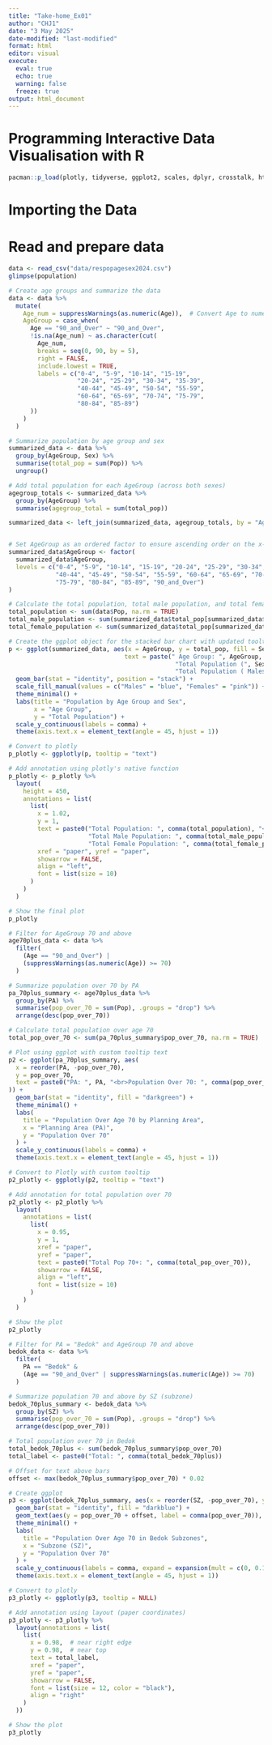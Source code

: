 ```yaml
---
title: "Take-home_Ex01"
author: "CHJ1"
date: "3 May 2025"
date-modified: "last-modified"
format: html
editor: visual
execute:
  eval: true
  echo: true
  warning: false
  freeze: true
output: html_document
---
```


# Programming Interactive Data Visualisation with R

```r
pacman::p_load(plotly, tidyverse, ggplot2, scales, dplyr, crosstalk, htmltools) 
```

# Importing the Data

# Read and prepare data

```r
data <- read_csv("data/respopagesex2024.csv")
glimpse(population)
```

```r
# Create age groups and summarize the data
data <- data %>%
  mutate(
    Age_num = suppressWarnings(as.numeric(Age)),  # Convert Age to numeric (suppress NA warning from "90_and_Over")
    AgeGroup = case_when(
      Age == "90_and_Over" ~ "90_and_Over",
      !is.na(Age_num) ~ as.character(cut(
        Age_num,
        breaks = seq(0, 90, by = 5),
        right = FALSE,
        include.lowest = TRUE,
        labels = c("0-4", "5-9", "10-14", "15-19",
                   "20-24", "25-29", "30-34", "35-39",
                   "40-44", "45-49", "50-54", "55-59",
                   "60-64", "65-69", "70-74", "75-79",
                   "80-84", "85-89")
      ))
    )
  )

# Summarize population by age group and sex
summarized_data <- data %>%
  group_by(AgeGroup, Sex) %>%
  summarise(total_pop = sum(Pop)) %>%
  ungroup()

# Add total population for each AgeGroup (across both sexes)
agegroup_totals <- summarized_data %>%
  group_by(AgeGroup) %>%
  summarise(agegroup_total = sum(total_pop))

summarized_data <- left_join(summarized_data, agegroup_totals, by = "AgeGroup")


# Set AgeGroup as an ordered factor to ensure ascending order on the x-axis
summarized_data$AgeGroup <- factor(
  summarized_data$AgeGroup,
  levels = c("0-4", "5-9", "10-14", "15-19", "20-24", "25-29", "30-34", "35-39",
             "40-44", "45-49", "50-54", "55-59", "60-64", "65-69", "70-74", 
             "75-79", "80-84", "85-89", "90_and_Over")
)

# Calculate the total population, total male population, and total female population
total_population <- sum(data$Pop, na.rm = TRUE)
total_male_population <- sum(summarized_data$total_pop[summarized_data$Sex == "Males"])
total_female_population <- sum(summarized_data$total_pop[summarized_data$Sex == "Females"])

# Create the ggplot object for the stacked bar chart with updated tooltips
p <- ggplot(summarized_data, aes(x = AgeGroup, y = total_pop, fill = Sex,
                                text = paste(" Age Group: ", AgeGroup, "<br>",
                                              "Total Population (", Sex, "): ", comma(total_pop), "<br>",
                                              "Total Population ( Males & Females ): ", comma(agegroup_total)))) +
  geom_bar(stat = "identity", position = "stack") +
  scale_fill_manual(values = c("Males" = "blue", "Females" = "pink")) +
  theme_minimal() +
  labs(title = "Population by Age Group and Sex",
       x = "Age Group", 
       y = "Total Population") +
  scale_y_continuous(labels = comma) +
  theme(axis.text.x = element_text(angle = 45, hjust = 1))

# Convert to plotly
p_plotly <- ggplotly(p, tooltip = "text")

# Add annotation using plotly's native function
p_plotly <- p_plotly %>%
  layout(
    height = 450,
    annotations = list(
      list(
        x = 1.02,
        y = 1,
        text = paste0("Total Population: ", comma(total_population), "<br>",
                      "Total Male Population: ", comma(total_male_population), "<br>",
                      "Total Female Population: ", comma(total_female_population)),
        xref = "paper", yref = "paper",
        showarrow = FALSE,
        align = "left",
        font = list(size = 10)
      )
    )
  )

# Show the final plot
p_plotly
```




```r
# Filter for AgeGroup 70 and above
age70plus_data <- data %>%
  filter(
    (Age == "90_and_Over") |
    (suppressWarnings(as.numeric(Age)) >= 70)
  )

# Summarize population over 70 by PA
pa_70plus_summary <- age70plus_data %>%
  group_by(PA) %>%
  summarise(pop_over_70 = sum(Pop), .groups = "drop") %>%
  arrange(desc(pop_over_70))

# Calculate total population over age 70
total_pop_over_70 <- sum(pa_70plus_summary$pop_over_70, na.rm = TRUE)

# Plot using ggplot with custom tooltip text
p2 <- ggplot(pa_70plus_summary, aes(
  x = reorder(PA, -pop_over_70),
  y = pop_over_70,
  text = paste0("PA: ", PA, "<br>Population Over 70: ", comma(pop_over_70))
)) +
  geom_bar(stat = "identity", fill = "darkgreen") +
  theme_minimal() +
  labs(
    title = "Population Over Age 70 by Planning Area",
    x = "Planning Area (PA)",
    y = "Population Over 70"
  ) +
  scale_y_continuous(labels = comma) +
  theme(axis.text.x = element_text(angle = 45, hjust = 1))

# Convert to Plotly with custom tooltip
p2_plotly <- ggplotly(p2, tooltip = "text")

# Add annotation for total population over 70
p2_plotly <- p2_plotly %>%
  layout(
    annotations = list(
      list(
        x = 0.95,
        y = 1,
        xref = "paper",
        yref = "paper",
        text = paste0("Total Pop 70+: ", comma(total_pop_over_70)),
        showarrow = FALSE,
        align = "left",
        font = list(size = 10)
      )
    )
  )

# Show the plot
p2_plotly


```







```r
# Filter for PA = "Bedok" and AgeGroup 70 and above
bedok_data <- data %>%
  filter(
    PA == "Bedok" &
    (Age == "90_and_Over" | suppressWarnings(as.numeric(Age)) >= 70)
  )

# Summarize population 70 and above by SZ (subzone)
bedok_70plus_summary <- bedok_data %>%
  group_by(SZ) %>%
  summarise(pop_over_70 = sum(Pop), .groups = "drop") %>%
  arrange(desc(pop_over_70))

# Total population over 70 in Bedok
total_bedok_70plus <- sum(bedok_70plus_summary$pop_over_70)
total_label <- paste0("Total: ", comma(total_bedok_70plus))

# Offset for text above bars
offset <- max(bedok_70plus_summary$pop_over_70) * 0.02

# Create ggplot
p3 <- ggplot(bedok_70plus_summary, aes(x = reorder(SZ, -pop_over_70), y = pop_over_70)) +
  geom_bar(stat = "identity", fill = "darkblue") +
  geom_text(aes(y = pop_over_70 + offset, label = comma(pop_over_70)), size = 3) +
  theme_minimal() +
  labs(
    title = "Population Over Age 70 in Bedok Subzones",
    x = "Subzone (SZ)",
    y = "Population Over 70"
  ) +
  scale_y_continuous(labels = comma, expand = expansion(mult = c(0, 0.1))) +
  theme(axis.text.x = element_text(angle = 45, hjust = 1))

# Convert to plotly
p3_plotly <- ggplotly(p3, tooltip = NULL)

# Add annotation using layout (paper coordinates)
p3_plotly <- p3_plotly %>%
  layout(annotations = list(
    list(
      x = 0.98,  # near right edge
      y = 0.98,  # near top
      text = total_label,
      xref = "paper",
      yref = "paper",
      showarrow = FALSE,
      font = list(size = 12, color = "black"),
      align = "right"
    )
  ))

# Show the plot
p3_plotly



```